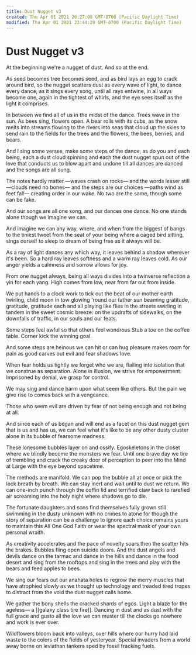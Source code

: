 ```yaml
---
title: Dust Nugget v3
created: Thu Apr 01 2021 20:27:08 GMT-0700 (Pacific Daylight Time)
modified: Thu Apr 01 2021 23:44:29 GMT-0700 (Pacific Daylight Time)
---
```


# Dust Nugget v3

At the beginning
we're a nugget of dust.
And so at the end.

As seed becomes tree becomes seed,
and as bird lays an egg
to crack around bird,
so the nugget scatters dust
as every wave of light,
to dance every dance,
as it sings every song,
until all rays entwine,
in all ways become one,
again in the tightest of whirls,
and the eye sees itself
as the light it comprises.

In between we find all of us
in the midst of the dance.
Trees wave in the sun.
As bees sing, flowers open.
A bear rolls with its cubs,
as the snow melts into streams
flowing to the rivers into seas
that cloud up the skies
to send rain to the fields
for the trees and the flowers,
the bees, berries, and bears.

And I sing some verses,
make some steps of the dance,
as do you and each being,
each a dust cloud spinning
and each the dust nugget
spun out of the love
that conducts us to blow
apart and undone
till all dances are danced
and the songs are all sung.

The notes hardly matter
—waves crash on rocks—
and the words lesser still
—clouds need no bones—
and the steps are our choices
—paths wind as feet fall—
creating order in our wake.
No two are the same,
though some can be fake.

And our songs are all one song,
and our dances one dance.
No one stands alone
though we imagine we can.

And imagine we can
any way, where, and when
from the biggest of bangs
to the tiniest tweet
from the seat of your being
where a caged bird sitting,
sings ourself to sleep
to dream of being free
as it always will be.

As a ray of light dances
any which way,
it leaves behind a shadow
wherever it's been.
So a hard ray leaves softness
and a warm ray leaves cold.
As our anger yields a calmness
and sorrow allows for joy.

From one nugget always,
being all ways divides
into a twinverse reflection
a yin for each yang.
High comes from low,
near from far
out from inside.

We put hands to a clock
work to tick out the beat
of our mother earth twirling,
child moon in tow glowing
'round our father sun beaming
gratitude,
gratitude,
gratitude each
and all playing
like flies in the streets
swirling in tandem
in the sweet cosmic breeze:
on the updrafts of sidewalks,
on the downfalls of traffic,
in our souls and our feats.

Some steps feel awful
so that others feel wondrous
Stub a toe on the coffee table.
Corner kick the winning goal.

And some steps are heinous
we can hit or can hug
pleasure makes room for pain
as good carves out evil
and fear shadows love.

When fear holds us tightly
we forget who we are,
flailing into isolation
that we construe as separation.
Alone in illusion,
we strive for empowerment.
Imprisoned by denial,
we grasp for control.

We may sing and dance harm
upon what seem like others.
But the pain we give rise to
comes back with a vengeance.

Those who seem evil
are driven by fear
of not being enough
and not being at all.

And since each of us
began and will end as a facet
on this dust nugget gem
that is us and has us,
we can feel what it's like
to be any other dusty cluster
alone in its bubble
of fearsome madness.

These lonesome bubbles
layer on and ossify.
Egoskeletons in the closet
where we blindly become
the monsters we fear.
Until one brave day
we tire of trembling
and crack the creaky door
of perception to peer
into the Mind at Large
with the eye beyond spacetime.

The methods are manifold.
We can pop the bubble all at once
or pick the lock breath by breath.
We can stay inert and wait
until to dust we return.
We can one-inch punch through
the coffin lid and terrified
claw back to rarefied air
screaming into the holy night
where shadows go to die.

The fortunate daughters and sons
find themselves fully grown
still swimming in the dusty unknown
with no crimes to atone
for though the story of separation
can be a challenge to ignore
each choice remains yours
to maintain this All One God Faith
or wear the spectral mask
of your own personal wraith.

As creativity accelerates
and the pace of novelty soars
then the scatter hits the brakes.
Bubbles fling open suicide doors.
And the dust angels and devils
dance on the tarmac
and dance in the hills
and dance in the food desert
and sing from the rooftops
and sing in the trees
and play with the bears
and feed apples to bees.

We sing our fears
out our anahata holes
to regrow the merry muscles
that have atrophied slowly
as we thought up technology
and treaded tired tropes
to distract from the void
the dust nugget calls home.

We gather the bony shells
the cracked shards of egos.
Light a blaze for the ageless—
a [[galaxy class tire fire]].
Dancing in dust and as dust
with the full grace and gusto
all the love we can muster
till the clocks go nowhere
and work is ever over.

Wildflowers bloom
back into valleys,
over hills where our hurry
had laid waste to the colors
of the fields of yesteryear.
Special invaders
from a world away borne on
leviathan tankers sped
by fossil fracking fuels.
